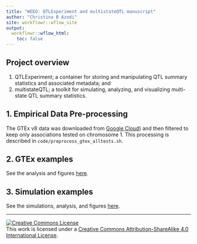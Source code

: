 ```yaml
---
title: "WEEO: QTLExperiment and multistateQTL manuscript"
author: "Christina B Azodi"
site: workflowr::wflow_site
output:
  workflowr::wflow_html:
    toc: false
---
```


## Project overview

(1) QTLExperiment; a container for storing and manipulating QTL summary statistics and associated metadata; and
(2) multistateQTL; a toolkit for simulating, analyzing, and visualizing multi-state QTL summary statistics. 


## 1. Empirical Data Pre-processing

The GTEx v8 data was downloaded from [Google Cloud](https://console.cloud.google.com/storage/browser/gtex-resources/GTEx_Analysis_v8_QTLs/GTEx_Analysis_v8_eQTL_all_associations?pageState=(%22StorageObjectListTable%22%3A(%22f%22%3A%22%255B%255D%22))&prefix&forceOnObjectsSortingFiltering=false&cloudshell=true)) and then filtered to keep only associations tested on chromosome 1. This processing is described in `code/preprocess_gtex_alltests.sh`. 


## 2. GTEx examples

See the analysis and figures [here](01_GTEx-analysis.html).


## 3. Simulation examples

See the simulations, analysis, and figures [here](02_simulation-analysis.html).


-------

<a rel="license" href="http://creativecommons.org/licenses/by-sa/4.0/"><img alt="Creative Commons License" style="border-width:0" src="https://i.creativecommons.org/l/by-sa/4.0/88x31.png" /></a><br />This work is licensed under a <a rel="license" href="http://creativecommons.org/licenses/by-sa/4.0/">Creative Commons Attribution-ShareAlike 4.0 International License</a>.

